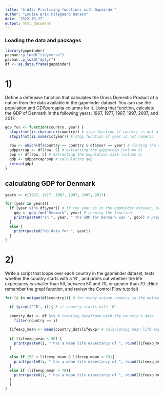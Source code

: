 ```yaml
---
title: '6:W43: Practicing functions with Gapminder'
author: "Louise Brix Pilegaard Hansen"
date: '2022-10-27'
output: html_document
---
```




### Loading the data and packages
```r
library(gapminder)
pacman::p_load("tidyverse")
pacman::p_load("dplyr")
df <- as.data.frame(gapminder)
```


# 1)

Define a defensive function that calculates the Gross Domestic Product of a nation from the data available in the gapminder dataset. You can use the population and GDPpercapita columns for it. Using that function, calculate the GDP of Denmark in the following years: 1967, 1977, 1987, 1997, 2007, and 2017.


```r
gdp_fun <- function(country, year) {
  stopifnot(is.character(country)) # stop function if country is not a character
  stopifnot(is.numeric(year)) # stop function if year is not numeric
  
  row <- which(df$country == country & df$year == year) # finding the row of the data with the correct country and year 
  gdppercap <- df[row, 6] # extracting the gdppercap (column 6)
  pop <- df[row, 5] # extracting the population size (column 5)
  gdp <- gdppercap*pop # calculating gdp
  return(gdp)
}
```

## calculating GDP for Denmark 
```r
years <- c(1967, 1977, 1987, 1997, 2007, 2017)

for (year in years){
  if (year %in% df$year){ # if the year is in the gapminder dataset, continue
    gdp <- gdp_fun("Denmark", year) # running the function
    print(paste0("In ", year, " the GDP for Denmark was ", gdp)) # preparing output
  }
  else {
    print(paste0("No data for ", year))
  }
}
```


# 2)

Write a script that loops over each country in the gapminder dataset, tests whether the country starts with a ‘B’ , and prints out whether the life expectancy is smaller than 50, between 50 and 70, or greater than 70. (Hint: remember the grepl function, and review the Control Flow tutorial)

```r
for (i in unique(df$country)){ # for every unique country in the dataset

  if (grepl('^B', i)){ # if country starts with 'B'
  
  country_dat <- df %>% # creating dataframe with the country's data
    filter(country == i)
  
  lifeexp_mean <- mean(country_dat$lifeExp) # calculating mean life expectancy for each country
  
  if (lifeexp_mean < 50) {
    print(paste0(i, " has a mean life expectancy of ", round(lifeexp_mean), " years, i.e., below 50 years"))
  }
  
  else if (50 < lifeexp_mean & lifeexp_mean < 70){
    print(paste0(i, " has a mean life expectancy of ", round(lifeexp_mean), " years, i.e., between 50 and 70 years"))
  } 
  else if (lifeexp_mean > 70){
    print(paste0(i, " has a mean life expectancy of ", round(lifeexp_mean), " years, i.e., over 70 years"))
  }
  }
}
```
